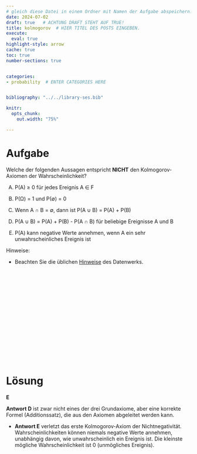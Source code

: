 ```yaml
---
# gleich diese Datei in einem Ordner mit Namen der Aufgabe abspeichern!
date: 2024-07-02
draft: true   # ACHTUNG DRAFT STEHT AUF TRUE!
title: kolmogorov  # HIER TITEL DES POSTS EINGEBEN.
execute: 
  eval: true 
highlight-style: arrow 
cache: true
toc: true
number-sections: true


categories:
- probability  # ENTER CATEGORIES HERE


bibliography: "../../library-ses.bib"

knitr:
  opts_chunk:
    out.width: "75%"

---
```






# Aufgabe 

Welche der folgenden Aussagen entspricht **NICHT** den Kolmogorov-Axiomen der Wahrscheinlichkeit?

A) P(A) ≥ 0 für jedes Ereignis A ∈ F

B) P(Ω) = 1 und P(∅) = 0

C) Wenn A ∩ B = ∅, dann ist P(A ∪ B) = P(A) + P(B)

D) P(A ∪ B) = P(A) + P(B) - P(A ∩ B) für beliebige Ereignisse A und B

E) P(A) kann negative Werte annehmen, wenn A ein sehr unwahrscheinliches Ereignis ist


Hinweise:


- Beachten Sie die üblichen [Hinweise](https://datenwerk.netlify.app/hinweise) des Datenwerks.


</br>
</br>
</br>

</br>
</br>
</br>

</br>
</br>
</br>

</br>
</br>
</br>











# Lösung 

**E**

**Antwort D** ist zwar nicht eines der drei Grundaxiome, aber eine korrekte Formel (Additionssatz), die aus den Axiomen abgeleitet werden kann.

- **Antwort E** verletzt das erste Kolmogorov-Axiom der Nichtnegativität. Wahrscheinlichkeiten können niemals negative Werte annehmen, unabhängig davon, wie unwahrscheinlich ein Ereignis ist. Die kleinste mögliche Wahrscheinlichkeit ist 0 (unmögliches Ereignis).

